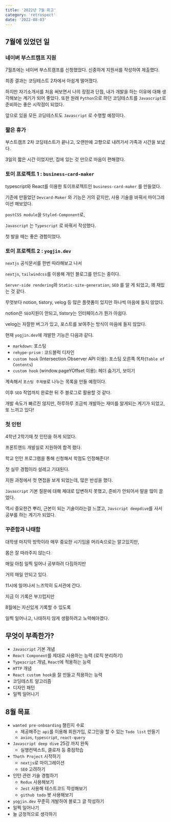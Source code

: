 ```yaml
---
title: '2022년 7월 회고'
category: 'retrospect'
date: '2022-08-03'
---
```


## 7월에 있었던 일

### 네이버 부스트캠프 지원

7월초에는 네이버 부스트캠프를 신청했었다. 신중하게 지원서를 작성하여 제출했다.

최종 결과는 코딩테스트 2차에서 아쉽게 떨어졌다.

하지만 자기소개서를 처음 써보면서 나의 장점과 단점, 내가 개발을 하는 이유에 대해 생각해보는 계기가 되어 좋았다. 또한 원래 `Python`으로 하던 코딩테스트를 `Javascript`로 준비하는 좋은 시작점이 되었다.

앞으로 있을 모든 코딩테스트도 `Javascript` 로 수행할 예정이다.

### 짧은 휴가

부스트캠프 2차 코딩테스트가 끝나고, 오랜만에 고향으로 내려가서 가족과 시간을 보냈다.

3일의 짧은 시간 이었지만, 집에 있는 것 만으로 마음이 편해졌다.

### 토이 프로젝트 1 : `business-card-maker`

typescript와 React를 이용한 토이프로젝트인 `business-card-maker` 를 만들었다.

기존에 만들었던 `Devcard-Maker` 와 기능은 거의 같지만, 사용 기술을 바꿔서 마이그레이션 해보았다.

`postCSS module`을 `Styled-Component`로,

`Javascript` 는 `Typescript` 로 바꿔서 작성했다.

첫 발을 떼는 좋은 경험이었다.

### 토이 프로젝트 2 : `yogjin.dev`

`nextjs` 공식문서를 한번 따라해보고 나서

`nextjs`, `tailwindcss`를 이용해 개인 블로그를 만드는 중이다.

`Server-side rendering`와 `Static-site-generation`, `SEO` 를 알 게 되었고, 꽤 재밌는 것 같다.

무엇보다 notion, tistory, velog 등 많은 플랫폼이 있지만 하나씩 마음에 들지 않았다.

notion은 `SEO`지원이 안되고, tistory는 인터페이스가 뭔가 아쉽다.

velog는 자잘한 버그가 있고, 포스트를 보여주는 방식이 마음에 들지 않았다.

현재 `yogjin.dev`에 개발한 기능은 다음과 같다.

- `markdown`: 포스팅
- `rehype-prism` : 코드블럭 디자인
- `custom hook` (Intersection Observer API 이용): 포스팅 오른쪽 목차(`Table of Contents`)
- `custom hook` (window.pageYOffset 이용): 헤더 숨기기, 보이기

계속해서 `포스팅 주제별`로 나누는 목록을 만들 예정이다.

이후 `SEO` 작업까지 완료한 뒤 주 블로그로 활용할 것 같다.

개발 속도가 빠르진 않지만, 하루하루 조금씩 개발하는 재미를 알게되는 계기가 되었고, 또 느끼고 있다!

### 첫 인턴

4학년 2학기때 첫 인턴을 하게 되었다.

프론트엔드 개발실로 지원하여 합격 했다.

학교 인턴 프로그램을 통해 신청해서 학점도 인정해준다!

첫 실무 경험이라 설레고 기대된다.

지원 과정에서 첫 면접을 보게 되었는데, 많은 반성을 했다.

`Javascript` 기본 질문에 대해 제대로 답변하지 못했고, 준비가 안되어서 말을 많이 끌었다.

역시 중요한건 뿌리, 근본이 되는 기술이라는걸 느꼈고, `Javscript deepdive`를 사서 공부를 하는 계기가 되었다.

### 꾸준함과 나태함

대학생 마지막 방학이라 매우 중요한 시기임을 머리속으로는 알고있지만,

몸은 잘 따라주지 않는다.

매일 아침 일찍 일어나 공부하려 다짐하지만

거의 매일 안되고 있다.

11시에 일어나서 느즈막히 도서관에 간다.

지금 이 기록은 부끄럽지만

8월에는 자신있게 기록할 수 있도록

일찍 일어나고, 나태하지 않게 생활하려고 노력해야겠다.

## 무엇이 부족한가?

- `Javascript` 기본 개념
- `React Component`를 제대로 사용하는 능력 (로직 분리하기)
- `Typescript` 개념, `React`에 적용하는 능력
- `HTTP` 개념
- `React custom hook`을 잘 만들고 적용하는 능력
- 코딩테스트 알고리즘
- 디자인 패턴
- 일찍 일어나기

## 8월 목표

- `wanted pre-onboarding` 챌린지 수료
  - 제공해주는 `api`를 이용해 회원가입, 로그인을 할 수 있는 `Todo list` 만들기
  - `axios`, `typescript`, `react-query`
- `Javascript deep dive` 25강 까지 완독
  - 실행컨텍스트, 클로저 등 중점학습
- `Thoth Project` 시작하기
  - `nextjs`로 마이그레이션
  - `SEO` 고려하기
- 인턴 관련 기술 경험하기
  - `Redux` 사용해보기
  - `Jest` 사용해 테스트코드 작성해보기
  - `github todo` 봇 사용해보기
- `yogjin.dev` 꾸준히 개발하여 블로그 글 작성하기
- 일찍 일어나기
- 늘 긍정적으로 생각하기
